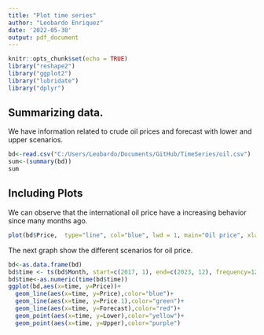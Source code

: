 ```yaml
---
title: "Plot time series"
author: "Leobardo Enriquez"
date: '2022-05-30'
output: pdf_document
---
```


```r
knitr::opts_chunk$set(echo = TRUE)
library("reshape2") 
library("ggplot2")
library("lubridate")
library("dplyr")
```

## Summarizing data. 

We have information related to crude oil prices and forecast with lower and upper scenarios. 



```r
bd<-read.csv("C:/Users/Leobardo/Documents/GitHub/TimeSeries/oil.csv")
sum<-(summary(bd))
sum

```

## Including Plots

We can observe that the international oil price have a increasing behavior since many months ago.  

```r
plot(bd$Price,  type="line", col="blue", lwd = 1, main="Oil price", xlab="Time", ylab="Price (Dollars)")
```

The next graph show the different scenarios for oil price. 


```r
bd<-as.data.frame(bd)
bd$time <- ts(bd$Month, start=c(2017, 1), end=c(2023, 12), frequency=12)
bd$time<-as.numeric(time(bd$time)) 
ggplot(bd,aes(x=time, y=Price))+
  geom_line(aes(x=time, y=Price),color="blue")+
  geom_line(aes(x=time, y=Price.1),color="green")+
  geom_line(aes(x=time, y=Forecast),color="red")+
  geom_point(aes(x=time, y=Lower),color="yellow")+
  geom_point(aes(x=time, y=Upper),color="purple")

```

